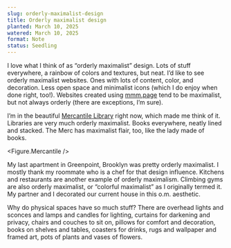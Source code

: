 ```yaml
---
slug: orderly-maximalist-design
title: Orderly maximalist design
planted: March 10, 2025
watered: March 10, 2025
format: Note
status: Seedling
---
```


I love what I think of as “orderly maximalist” design. Lots of stuff everywhere, a rainbow of colors and textures, but neat. I’d like to see orderly maximalist websites. Ones with lots of content, color, and decoration. Less open space and minimalist icons (which I do enjoy when done right, too!). Websites created using [mmm.page](https://mmm.page/) tend to be maximalist, but not always orderly (there are exceptions, I’m sure).

I’m in the beautiful [Mercantile Library](https://www.mercantilelibrary.com/) right now, which made me think of it. Libraries are very much orderly maximalist. Books everywhere, neatly lined and stacked. The Merc has maximalist flair, too, like the lady made of books.

<Figure.Mercantile />

My last apartment in Greenpoint, Brooklyn was pretty orderly maximalist. I mostly thank my roommate who is a chef for that design influence. Kitchens and restaurants are another example of orderly maximalism. Climbing gyms are also orderly maximalist, or “colorful maximalist” as I originally termed it. My partner and I decorated our current house in this o.m. aesthetic.

Why do physical spaces have so much stuff? There are overhead lights and sconces and lamps and candles for lighting, curtains for darkening and privacy, chairs and couches to sit on, pillows for comfort and decoration, books on shelves and tables, coasters for drinks, rugs and wallpaper and framed art, pots of plants and vases of flowers.
